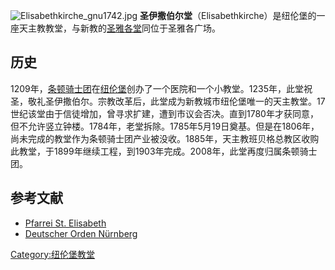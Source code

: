 [[File:Elisabethkirche_gnu1742.jpg|thumb]]
'''圣伊撒伯尔堂'''（Elisabethkirche）是纽伦堡的一座天主教教堂，与新教的[[圣雅各堂_(纽伦堡)|圣雅各堂]]同位于圣雅各广场。

== 历史 ==
1209年，[[条顿骑士团|条顿骑士团]]在[[纽伦堡|纽伦堡]]创办了一个医院和一个小教堂。1235年，此堂祝圣，敬礼圣伊撒伯尔。宗教改革后，此堂成为新教城市纽伦堡唯一的天主教堂。17世纪该堂由于信徒增加，曾寻求扩建，遭到市议会否决。直到1780年才获同意，但不允许竖立钟楼。1784年，老堂拆除。1785年5月19日奠基。但是在1806年，尚未完成的教堂作为条顿骑士团产业被没收。1885年，天主教班贝格总教区收购此教堂，于1899年继续工程，到1903年完成。2008年，此堂再度归属条顿骑士团。 

== 参考文献 ==
{{Commonscat|St. Elisabeth (Nürnberg)}}
* [http://www.eo-bamberg.de/eob/dcms/sites/bistum/pfarreien/dekanate/nuernberg/st_elisabeth_nuernberg/index.html Pfarrei St. Elisabeth] {{Wayback|url=http://www.eo-bamberg.de/eob/dcms/sites/bistum/pfarreien/dekanate/nuernberg/st_elisabeth_nuernberg/index.html |date=20191130034737 }}
* [https://web.archive.org/web/20100412153625/http://www.kommende-nuernberg.de/ Deutscher Orden Nürnberg]

{{Coordinate|article=/|NS=49.450074|EW=11.069673|type=landmark|region=DE-BY}}

[[Category:纽伦堡教堂|Category:纽伦堡教堂]]